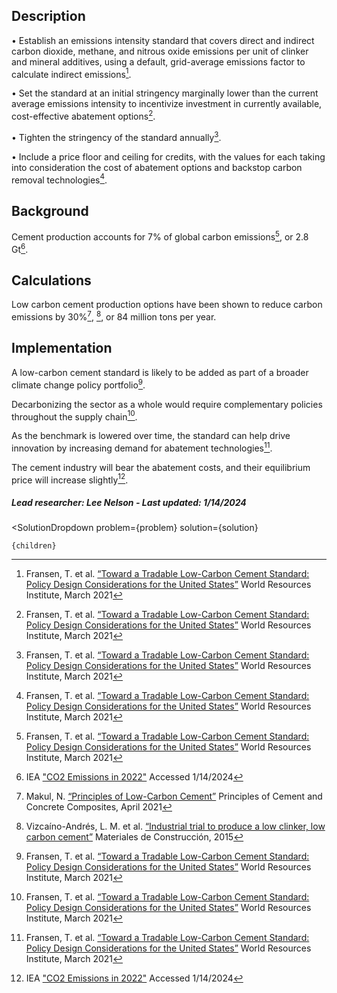 


## Description
•	Establish an emissions intensity standard that covers direct and indirect carbon dioxide, methane, and nitrous oxide emissions per unit of clinker and mineral additives, using a default, grid-average emissions factor to calculate indirect emissions[^”1”].

•	Set the standard at an initial stringency marginally lower than the current average emissions intensity to incentivize investment in currently available, cost-effective abatement options[^”1”].

•	Tighten the stringency of the standard annually[^”1”].

•	Include a price floor and ceiling for credits, with the values for each taking into consideration the cost of abatement options and backstop carbon removal technologies[^”1”].

## Background
Cement production accounts for 7% of global carbon emissions[^”1”], or 2.8 Gt[^”2”].


## Calculations
Low carbon cement production options have been shown to reduce carbon emissions by 30%[^”4”], [^”5”], or 84 million tons per year.

## Implementation
A low-carbon cement standard is likely to be added as part of a broader climate change policy portfolio[^”1”].

Decarbonizing the sector as a whole would require complementary policies throughout the supply chain[^”1”].

As the benchmark is lowered over time, the standard can help drive innovation by increasing demand for abatement technologies[^”1”].

The cement industry will bear the abatement costs, and their equilibrium price will increase slightly[^”2”].

##### Lead researcher: Lee Nelson - Last updated: 1/14/2024

[^”1”]: Fransen, T. et al. [“Toward a Tradable Low-Carbon Cement Standard: Policy Design Considerations for the United States”](https://doi.org/10.46830/wriwp.20.00112) World Resources Institute, March 2021

[^”2”]: IEA ["CO2 Emissions in 2022"](https://www.iea.org/reports/co2-emissions-in-2022) Accessed 1/14/2024

[^”3”]: Pang, J. et al. [“Analysis on impacts and co-abatement effects of implementing the low carbon cement standard”]( https://doi.org/10.3724/SP.J.1248.2014.041) Advances in Climate Change Research, 2014

[^”4”]: Makul, N. [“Principles of Low-Carbon Cement”](https://link.springer.com/chapter/10.1007/978-3-030-69602-3_3) Principles of Cement and Concrete Composites, April 2021

[^”5”]: Vizcaíno-Andrés, L. M. et al. [“Industrial trial to produce a low clinker, low carbon cement”]( https://doi.org/10.3989/mc.2015.00614) Materiales de Construcción, 2015


  <SolutionDropdown 
    problem={problem} 
    solution={solution}
  >
    {children}
  </SolutionDropdown>